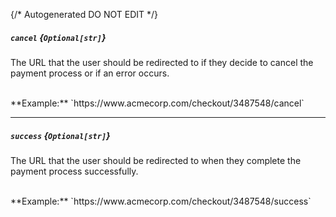 {/* Autogenerated DO NOT EDIT  */}
##### `cancel` *{`Optional[str]`}*
The URL that the user should be redirected to if they decide to cancel the payment process or if an error occurs.

<br/>
**Example:** `https://www.acmecorp.com/checkout/3487548/cancel`

---
##### `success` *{`Optional[str]`}*
The URL that the user should be redirected to when they complete the payment process successfully.

<br/>
**Example:** `https://www.acmecorp.com/checkout/3487548/success`

